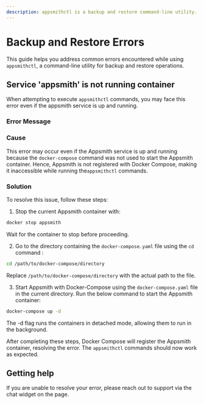 ```yaml
---
description: appsmithctl is a backup and restore command-line utility. This troubleshooting guide helps to address the common errors encontered while using appsmithctl.
---
```


# Backup and Restore Errors

This guide helps you address common errors encountered while using `appsmithctl`, a command-line utility for backup and restore operations.

## Service 'appsmith' is not running container

When attempting to execute `appsmithctl` commands, you may face this error even if the appsmith service is up and running.

### Error Message

<Message
  messageContainerClassName="error"
  messageContent="Service 'appsmith' is not running container"
/>

### Cause

This error may occur even if the Appsmith service is up and running because the `docker-compose` command was not used to start the Appsmith container. Hence, Appsmith is not registered with Docker Compose, making it inaccessible while running the`appsmithctl` commands.

### Solution

To resolve this issue, follow these steps:

1. Stop the current Appsmith container with: 

```bash 
docker stop appsmith
```
Wait for the container to stop before proceeding.

2. Go to the directory containing the `docker-compose.yaml` file using the `cd` command :

```bash 
cd /path/to/docker-compose/directory
```

Replace `/path/to/docker-compose/directory` with the actual path to the file.

3. Start Appsmith with Docker-Compose using the `docker-compose.yaml` file in the current directory. Run the below command to start the Appsmith container:

```bash 
docker-compose up -d
```
The -d flag runs the containers in detached mode, allowing them to run in the background.

After completing these steps, Docker Compose will register the Appsmith container, resolving the error. The `appsmithctl` commands should now work as expected.

## Getting help

If you are unable to resolve your error, please reach out to support via the chat widget on the page.